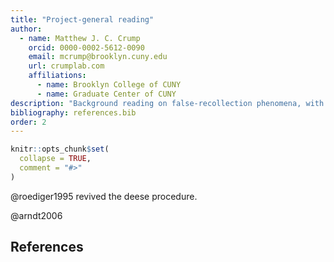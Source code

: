 ```yaml
---
title: "Project-general reading"
author:
  - name: Matthew J. C. Crump
    orcid: 0000-0002-5612-0090
    email: mcrump@brooklyn.cuny.edu
    url: crumplab.com
    affiliations:
      - name: Brooklyn College of CUNY
      - name: Graduate Center of CUNY
description: "Background reading on false-recollection phenomena, with a focus on DRM and associative list procedures"
bibliography: references.bib
order: 2
---
```


```r
knitr::opts_chunk$set(
  collapse = TRUE,
  comment = "#>"
)
```

@roediger1995 revived the deese procedure.

@arndt2006

## References
